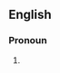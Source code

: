 ==English==

===Pronoun===
{{infl|en|preposition}}

# {{obsolete spelling of|under}}
{{count page|[[Wiktionary:Page count]]}}